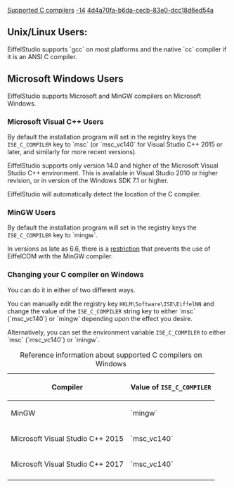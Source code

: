 [[Property:title|Supported C compilers]]
[[Property:weight|-14]]
[[Property:uuid|4d4a70fa-b6da-cecb-83e0-dcc18d6ed54a]]
==Unix/Linux Users:==

EiffelStudio supports `gcc` on most platforms and the native `cc` compiler if it is an ANSI C compiler.


==Microsoft Windows Users==

EiffelStudio supports Microsoft and MinGW compilers on Microsoft Windows.

===Microsoft Visual C++ Users===

By default the installation program will set in the registry keys the <code lang="text">ISE_C_COMPILER</code> key to `msc` (or `msc_vc140` for Visual Studio C++ 2015 or later, and similarly for more recent versions).

EiffelStudio supports only version 14.0 and higher of the Microsoft Visual Studio C++ environment. This is available in Visual Studio 2010 or higher revision, or in version of the Windows SDK 7.1 or higher.

EiffelStudio will automatically detect the location of the C compiler.

===MinGW Users===

By default the installation program will set in the registry keys the <code lang="text">ISE_C_COMPILER</code> key to `mingw`.

In versions as late as 6.6, there is a [[EiffelCOM Wizard Guided Tour|restriction]] that prevents the use of EiffelCOM with the MinGW compiler.

===Changing your C compiler on Windows===

You can do it in either of two different ways. 

You can manually edit the registry key <code lang="text">HKLM\Software\ISE\EiffelNN</code> and change the value of the <code lang="text">ISE_C_COMPILER</code> string key to either `msc` (`msc_vc140`) or `mingw` depending upon the effect you desire.

Alternatively, you can set the environment variable <code lang="text">ISE_C_COMPILER</code> to either `msc` (`msc_vc140`) or `mingw`.

{| style="width: auto; margin: 0 auto;"
|+ Reference information about supported C compilers on Windows
! Compiler
! Value of <code lang="text">ISE_C_COMPILER</code>
|-
| MinGW
| `mingw`
|-
| Microsoft Visual Studio C++ 2015
| `msc_vc140`
|-
| Microsoft Visual Studio C++ 2017
| `msc_vc140`
|-
|}
